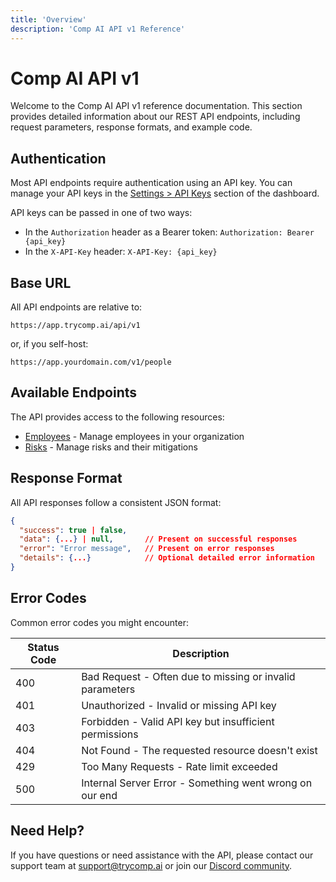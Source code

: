 ```yaml
---
title: 'Overview'
description: 'Comp AI API v1 Reference'
---
```


# Comp AI API v1

Welcome to the Comp AI API v1 reference documentation. This section provides detailed information about our REST API endpoints, including request parameters, response formats, and example code.

## Authentication

Most API endpoints require authentication using an API key. You can manage your API keys in the [Settings > API Keys](https://app.trycomp.ai/settings/api-keys) section of the dashboard.

API keys can be passed in one of two ways:

- In the `Authorization` header as a Bearer token: `Authorization: Bearer {api_key}`
- In the `X-API-Key` header: `X-API-Key: {api_key}`

## Base URL

All API endpoints are relative to:

```
https://app.trycomp.ai/api/v1
```

or, if you self-host:

```
https://app.yourdomain.com/v1/people
```

## Available Endpoints

The API provides access to the following resources:

- [Employees](/api-reference/v1/people) - Manage employees in your organization
- [Risks](/api-reference/v1/risks) - Manage risks and their mitigations

## Response Format

All API responses follow a consistent JSON format:

```json
{
  "success": true | false,
  "data": {...} | null,       // Present on successful responses
  "error": "Error message",   // Present on error responses
  "details": {...}            // Optional detailed error information
}
```

## Error Codes

Common error codes you might encounter:

| Status Code | Description                                              |
| ----------- | -------------------------------------------------------- |
| 400         | Bad Request - Often due to missing or invalid parameters |
| 401         | Unauthorized - Invalid or missing API key                |
| 403         | Forbidden - Valid API key but insufficient permissions   |
| 404         | Not Found - The requested resource doesn't exist         |
| 429         | Too Many Requests - Rate limit exceeded                  |
| 500         | Internal Server Error - Something went wrong on our end  |

## Need Help?

If you have questions or need assistance with the API, please contact our support team at [support@trycomp.ai](mailto:hello@trycomp.ai) or join our [Discord community](https://discord.gg/compai).
